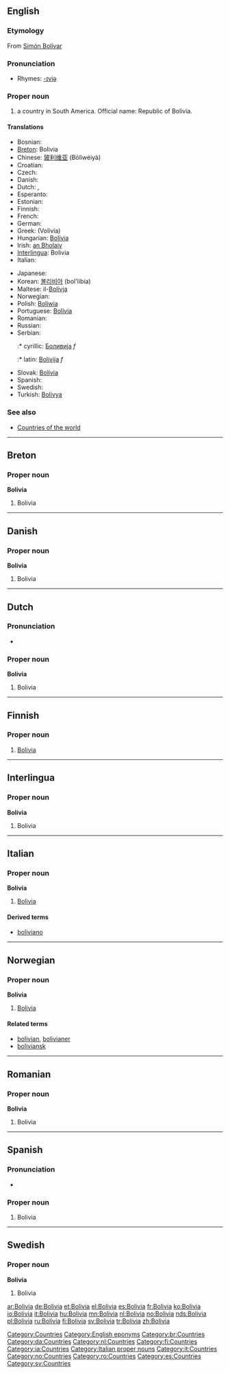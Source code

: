 ==English==
{{wikipedia}}

===Etymology===
From [[w:Simón Bolívar|Simón Bolívar]]

===Pronunciation===
*Rhymes: [[Rhymes:English:-ɪviə|-ɪviə]]

===Proper noun===
{{en-proper noun}}

# a country in South America. Official name: Republic of Bolivia.

====Translations====
{{top}}
* Bosnian: {{t-|bs|Bolivija|f}}
* [[Breton]]: Bolivia
* Chinese: [[玻利维亚]] (Bōlìwéiyà)
* Croatian: {{t-|hr|Bolivija|f}}
* Czech: {{t+|cs|Bolívie|f}}
* Danish: {{t-|da|Bolivia}}
* Dutch: {{t+|nl|Bolivia}}, {{t-|nl|Bolivië}}
* Esperanto: {{t-|eo|Bolivio|xs=Esperanto}}
* Estonian: {{t-|et|Boliivia}}
* Finnish: {{t+|fi|Bolivia}}
* French: {{t+|fr|Bolivie}}
* German: {{t+|de|Bolivien}}
* Greek: {{t+|el|Βολιβία|f|sc=Grek}} (Volivía)
* Hungarian: [[Bolívia]]
* Irish: [[an Bholaiv]]
* [[Interlingua]]: Bolivia
* Italian: {{t+|it|Bolivia}}
{{mid}}
* Japanese: {{t+|ja|ボリビア|tr=Boribia|sc=Jpan}}
* Korean: [[볼리비아]] (bol'libia)
* Maltese: il-[[Bolivja]]
* Norwegian: {{t+|no|Bolivia}}
* Polish: [[Boliwia]] {{f}}
* Portuguese: [[Bolívia]]
* Romanian: {{t-|ro|Bolivia|f}}
* Russian: {{t+|ru|Боливия|sc=Cyrl}}
* Serbian:
*:* cyrillic: [[Боливија]] ''f''
*:* latin: [[Bolivija]] ''f''
* Slovak: [[Bolívia]] {{f}}
* Spanish: {{t+|es|Bolivia}}
* Swedish: {{t+|sv|Bolivia}}
* Turkish: [[Bolivya]]
{{bottom}}

===See also===
*[[Appendix:Countries of the world|Countries of the world]]

[[Category:Countries]]
[[Category:English eponyms]]

----

==Breton==

===Proper noun===
'''Bolivia'''

# Bolivia

[[Category:br:Countries]]

----

==Danish==

===Proper noun===
'''Bolivia'''

# Bolivia

[[Category:da:Countries]]

----

==Dutch==

===Pronunciation===
*{{audio|Nl-Bolivia.ogg|audio}}

===Proper noun===
'''Bolivia'''

# Bolivia

[[Category:nl:Countries]]

----

==Finnish==
{{wikipedia|lang=fi}}

===Proper noun===
{{fi-noun|proper=true|Bolivi|type=kulkija}}

# [[#English|Bolivia]]

[[Category:fi:Countries]]

----

==Interlingua==

===Proper noun===
'''Bolivia'''

# Bolivia

[[Category:ia:Countries]]

----

==Italian==
{{wikipedia|lang=it}}

===Proper noun===
'''Bolivia''' {{f}}

# [[#English|Bolivia]]

====Derived terms====
* [[boliviano]]

[[Category:Italian proper nouns]]
[[Category:it:Countries]]

----

==Norwegian==

===Proper noun===
'''Bolivia'''

# [[#English|Bolivia]]

====Related terms====
*[[bolivian]], [[bolivianer]]
*[[boliviansk]]

[[Category:no:Countries]]

----

==Romanian==

===Proper noun===
'''Bolivia'''

# Bolivia

[[Category:ro:Countries]]

----

==Spanish==

===Pronunciation===
*{{audio|Es-Bolivia.ogg|audio}}

===Proper noun===
{{es-proper noun|f}}

# Bolivia

[[Category:es:Countries]]

----

==Swedish==

===Proper noun===
'''Bolivia'''

# Bolivia

[[Category:sv:Countries]]

[[ar:Bolivia]]
[[de:Bolivia]]
[[et:Bolivia]]
[[el:Bolivia]]
[[es:Bolivia]]
[[fr:Bolivia]]
[[ko:Bolivia]]
[[io:Bolivia]]
[[it:Bolivia]]
[[hu:Bolivia]]
[[mn:Bolivia]]
[[nl:Bolivia]]
[[no:Bolivia]]
[[nds:Bolivia]]
[[pl:Bolivia]]
[[ru:Bolivia]]
[[fi:Bolivia]]
[[sv:Bolivia]]
[[tr:Bolivia]]
[[zh:Bolivia]]